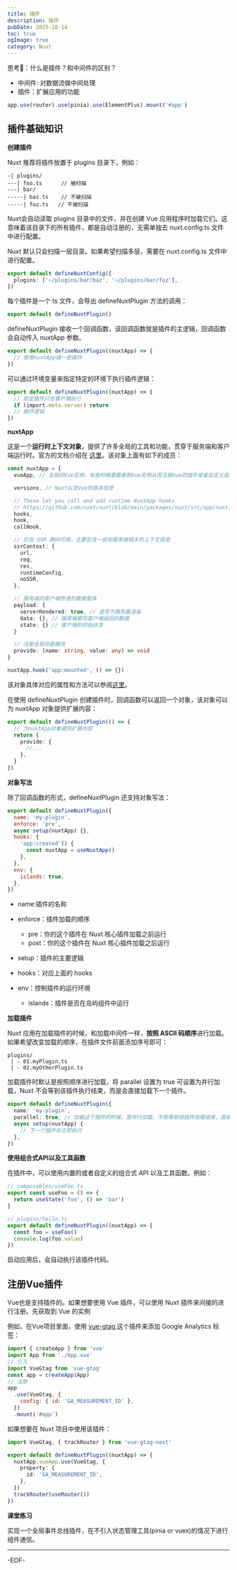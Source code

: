 ```yaml
---
title: 插件
description: 插件
pubDate: 2025-10-14
toc: true
ogImage: true
category: Nuxt
---
```


思考🤔：什么是插件？和中间件的区别？

- 中间件: 对数据流做中间处理
- 插件：扩展应用的功能

```ts
app.use(router).use(pinia).use(ElementPlus).mount('#app')
```

## 插件基础知识

**创建插件**

Nuxt 推荐将插件放置于 plugins 目录下，例如：

```
-| plugins/
---| foo.ts      // 被扫描
---| bar/
-----| baz.ts    // 不被扫描
-----| foz.ts   // 不被扫描
```

Nuxt会自动读取 plugins 目录中的文件，并在创建 Vue 应用程序时加载它们。这意味着该目录下的所有插件，都是自动注册的，无需单独去 nuxt.config.ts 文件中进行配置。

Nuxt 默认只会扫描一层目录。如果希望扫描多层，需要在 nuxt.config.ts 文件中进行配置。

```ts
export default defineNuxtConfig({
  plugins: ['~/plugins/bar/baz', '~/plugins/bar/foz'],
})
```

每个插件是一个 ts 文件，会导出 defineNuxtPlugin 方法的调用：

```ts
export default defineNuxtPlugin()
```

defineNuxtPlugin 接收一个回调函数，该回调函数就是插件的主逻辑，回调函数会自动传入 nuxtApp 参数。

```js
export default defineNuxtPlugin((nuxtApp) => {
  // 使用nuxtApp做一些操作
})
```

可以通过环境变量来指定特定的环境下执行插件逻辑：

```ts
export default defineNuxtPlugin((nuxtApp) => {
  // 指定插件只在客户端执行
  if (import.meta.server) return
  // 插件逻辑
})
```

**nuxtApp**

这是一个**运行时上下文对象**，提供了许多全局的工具和功能，贯穿于服务端和客户端运行时。官方的文档介绍在 [这里](https://nuxt.com/docs/guide/going-further/nuxt-app)。该对象上面有如下的成员：

```ts
const nuxtApp = {
  vueApp, // 全局的Vue实例，有些时候需要拿到Vue实例从而注册Vue的插件或者自定义指令

  versions, // Nuxt以及Vue的版本信息

  // These let you call and add runtime NuxtApp hooks
  // https://github.com/nuxt/nuxt/blob/main/packages/nuxt/src/app/nuxt.ts#L18
  hooks,
  hook,
  callHook,

  // 仅在 SSR 期间可用，主要包含一些和服务端相关的上下文信息
  ssrContext: {
    url,
    req,
    res,
    runtimeConfig,
    noSSR,
  },

  // 服务端向客户端传递的数据载体
  payload: {
    serverRendered: true, // 是否为服务器渲染
    data: {}, // 服务端要向客户端返回的数据
    state: {} // 客户端的初始状态
  }

  // 注册全局功能模块
  provide: (name: string, value: any) => void
}

```

```ts
nuxtApp.hook('app:mounted', () => {})
```

该对象具体对应的属性和方法可以参阅[这里](https://nuxt.com/docs/api/composables/use-nuxt-app)。

在使用 defineNuxtPlugin 创建插件时，回调函数可以返回一个对象，该对象可以为 nuxtApp 对象提供扩展内容：

```ts
export default defineNuxtPlugin(() => {
  // 为nuxtApp对象提供扩展内容
  return {
    provide: {
      //...
    },
  }
})
```

**对象写法**

除了回调函数的形式，defineNuxtPlugin 还支持对象写法：

```js
export default defineNuxtPlugin({
  name: 'my-plugin',
  enforce: 'pre',
  async setup(nuxtApp) {},
  hooks: {
    'app:created'() {
      const nuxtApp = useNuxtApp()
    },
  },
  env: {
    islands: true,
  },
})
```

- name:插件的名称
- enforce：插件加载的顺序
  - pre：你的这个插件在 Nuxt 核心插件加载之前运行
  - post：你的这个插件在 Nuxt 核心插件加载之后运行

- setup：插件的主要逻辑
- hooks：对应上面的 hooks
- env：控制插件的运行环境
  - islands：插件是否在岛屿组件中运行

**加载插件**

Nuxt 应用在加载插件的时候，和加载中间件一样，**按照 ASCII 码顺序**进行加载。如果希望改变加载的顺序，在插件文件前面添加序号即可：

```
plugins/
 | - 01.myPlugin.ts
 | - 02.myOtherPlugin.ts
```

加载插件时默认是按照顺序进行加载，将 parallel 设置为 true 可设置为并行加载，Nuxt 不会等到该插件执行结束，而是会直接加载下一个插件。

```ts
export default defineNuxtPlugin({
  name: 'my-plugin',
  parallel: true, // 加载这个插件的时候，是并行加载，不用等到该插件加载结束，直接开始加载下一个插件
  async setup(nuxtApp) {
    // 下一个插件将立即执行
  },
})
```

**使用组合式API以及工具函数**

在插件中，可以使用内置的或者自定义的组合式 API 以及工具函数。例如：

```ts
// composables/useFoo.ts
export const useFoo = () => {
  return useState('foo', () => 'bar')
}
```

```ts
// plugins/hello.ts
export default defineNuxtPlugin((nuxtApp) => {
  const foo = useFoo()
  console.log(foo.value)
})
```

启动应用后，会自动执行该插件代码。

## 注册Vue插件

Vue也是支持插件的。如果想要使用 Vue 插件，可以使用 Nuxt 插件来间接的进行注册。先获取到 Vue 的实例

例如，在Vue项目里面，使用 [vue-gtag ](https://matteo-gabriele.gitbook.io/vue-gtag)这个插件来添加 Google Analytics 标签：

```js
import { createApp } from 'vue'
import App from './App.vue'
// 引入
import VueGtag from 'vue-gtag'
const app = createApp(App)
// 注册
app
  .use(VueGtag, {
    config: { id: 'GA_MEASUREMENT_ID' },
  })
  .mount('#app')
```

如果想要在 Nuxt 项目中使用该插件：

```ts
import VueGtag, { trackRouter } from 'vue-gtag-next'

export default defineNuxtPlugin((nuxtApp) => {
  nuxtApp.vueApp.use(VueGtag, {
    property: {
      id: 'GA_MEASUREMENT_ID',
    },
  })
  trackRouter(useRouter())
})
```

**课堂练习**

实现一个全局事件总线插件，在不引入状态管理工具(pinia or vuex)的情况下进行组件通信。

---

-EOF-
